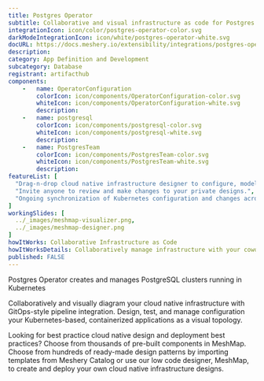 ```yaml
---
title: Postgres Operator
subtitle: Collaborative and visual infrastructure as code for Postgres Operator
integrationIcon: icon/color/postgres-operator-color.svg
darkModeIntegrationIcon: icon/white/postgres-operator-white.svg
docURL: https://docs.meshery.io/extensibility/integrations/postgres-operator
description: 
category: App Definition and Development
subcategory: Database
registrant: artifacthub
components: 
	-	name: OperatorConfiguration
		colorIcon: icon/components/OperatorConfiguration-color.svg
		whiteIcon: icon/components/OperatorConfiguration-white.svg
		description: 
	-	name: postgresql
		colorIcon: icon/components/postgresql-color.svg
		whiteIcon: icon/components/postgresql-white.svg
		description: 
	-	name: PostgresTeam
		colorIcon: icon/components/PostgresTeam-color.svg
		whiteIcon: icon/components/PostgresTeam-white.svg
		description: 
featureList: [
  "Drag-n-drop cloud native infrastructure designer to configure, model, and deploy your workloads.",
  "Invite anyone to review and make changes to your private designs.",
  "Ongoing synchronization of Kubernetes configuration and changes across any number of clusters."
]
workingSlides: [
  ../_images/meshmap-visualizer.png,
  ../_images/meshmap-designer.png
]
howItWorks: Collaborative Infrastructure as Code
howItWorksDetails: Collaboratively manage infrastructure with your coworkers synchronously sharing the same designs.
published: FALSE
---
```

<p>
Postgres Operator creates and manages PostgreSQL clusters running in Kubernetes
</p>
<p>
    Collaboratively and visually diagram your cloud native infrastructure with GitOps-style pipeline integration. Design, test, and manage configuration your Kubernetes-based, containerized applications as a visual topology.
</p>
<p>
    Looking for best practice cloud native design and deployment best practices? Choose from thousands of pre-built components in MeshMap. Choose from hundreds of ready-made design patterns by importing templates from Meshery Catalog or use our low code designer, MeshMap, to create and deploy your own cloud native infrastructure designs.
</p>
